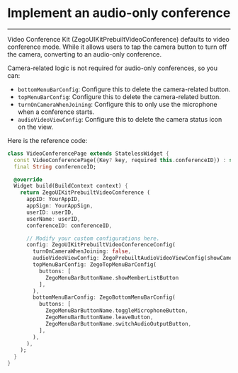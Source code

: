 # Implement an audio-only conference

- - -

Video Conference Kit (ZegoUIKitPrebuiltVideoConference) defaults to video conference mode. While it allows users to tap the camera button to turn off the camera, converting to an audio-only conference.

Camera-related logic is not required for audio-only conferences, so you can:

- `bottomMenuBarConfig`: Configure this to delete the camera-related button.
- `topMenuBarConfig`: Configure this to delete the camera-related button.
- `turnOnCameraWhenJoining`: Configure this to only use the microphone when a conference starts.
- `audioVideoViewConfig`: Configure this to delete the camera status icon on the view.

Here is the reference code:

```dart {16-29}
class VideoConferencePage extends StatelessWidget {
  const VideoConferencePage({Key? key, required this.conferenceID}) : super(key: key);
  final String conferenceID;

  @override
  Widget build(BuildContext context) {
    return ZegoUIKitPrebuiltVideoConference (
      appID: YourAppID,
      appSign: YourAppSign,
      userID: userID,
      userName: userID,
      conferenceID: conferenceID,

      // Modify your custom configurations here.
      config: ZegoUIKitPrebuiltVideoConferenceConfig(
        turnOnCameraWhenJoining: false,
        audioVideoViewConfig: ZegoPrebuiltAudioVideoViewConfig(showCameraStateOnView: false),
        topMenuBarConfig: ZegoTopMenuBarConfig(
          buttons: [
            ZegoMenuBarButtonName.showMemberListButton
          ],
        ),
        bottomMenuBarConfig: ZegoBottomMenuBarConfig(
          buttons: [
            ZegoMenuBarButtonName.toggleMicrophoneButton,
            ZegoMenuBarButtonName.leaveButton,
            ZegoMenuBarButtonName.switchAudioOutputButton,
          ],
        ),
      ),
    );
  }
}
```
